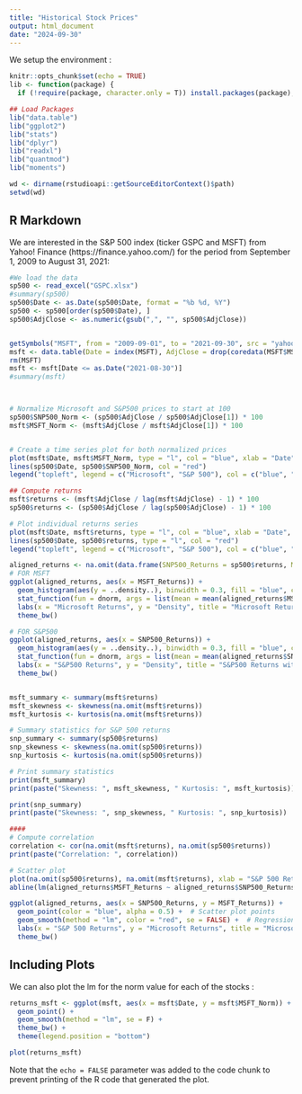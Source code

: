 ```yaml
---
title: "Historical Stock Prices"
output: html_document
date: "2024-09-30"
---
```

We setup the environment :

```r
knitr::opts_chunk$set(echo = TRUE)
lib <- function(package) {
  if (!require(package, character.only = T)) install.packages(package); require(package, character.only = T) }

## Load Packages
lib("data.table")
lib("ggplot2")
lib("stats")
lib("dplyr")
lib("readxl")
lib("quantmod")
lib("moments")

wd <- dirname(rstudioapi::getSourceEditorContext()$path) 
setwd(wd)
```

## R Markdown
We are interested in the S&P 500 index (ticker GSPC and MSFT) from Yahoo! Finance (https://finance.yahoo.com/) for the period from September 1,
2009 to August 31, 2021:

```r
#We load the data 
sp500 <- read_excel("GSPC.xlsx")
#summary(sp500)
sp500$Date <- as.Date(sp500$Date, format = "%b %d, %Y")
sp500 <- sp500[order(sp500$Date), ]
sp500$AdjClose <- as.numeric(gsub(",", "", sp500$AdjClose))


getSymbols("MSFT", from = "2009-09-01", to = "2021-09-30", src = "yahoo")
msft <- data.table(Date = index(MSFT), AdjClose = drop(coredata(MSFT$MSFT.Adjusted)))
rm(MSFT)
msft <- msft[Date <= as.Date("2021-08-30")]
#summary(msft)



# Normalize Microsoft and S&P500 prices to start at 100
sp500$SNP500_Norm <- (sp500$AdjClose / sp500$AdjClose[1]) * 100
msft$MSFT_Norm <- (msft$AdjClose / msft$AdjClose[1]) * 100


# Create a time series plot for both normalized prices
plot(msft$Date, msft$MSFT_Norm, type = "l", col = "blue", xlab = "Date", ylab = "Adjusted Closing Value", main = "Microsoft vs S&P 500")
lines(sp500$Date, sp500$SNP500_Norm, col = "red")
legend("topleft", legend = c("Microsoft", "S&P 500"), col = c("blue", "red"), lty = 1)

## Compute returns
msft$returns <- (msft$AdjClose / lag(msft$AdjClose) - 1) * 100
sp500$returns <- (sp500$AdjClose / lag(sp500$AdjClose) - 1) * 100

# Plot individual returns series
plot(msft$Date, msft$returns, type = "l", col = "blue", xlab = "Date", ylab = "Returns [%]", main = "Returns")
lines(sp500$Date, sp500$returns, type = "l", col = "red")
legend("topleft", legend = c("Microsoft", "S&P 500"), col = c("blue", "red"), lty = 1)

aligned_returns <- na.omit(data.frame(SNP500_Returns = sp500$returns, MSFT_Returns = msft$returns))
# FOR MSFT
ggplot(aligned_returns, aes(x = MSFT_Returns)) +
  geom_histogram(aes(y = ..density..), binwidth = 0.3, fill = "blue", color = "black", alpha = 0.7) +
  stat_function(fun = dnorm, args = list(mean = mean(aligned_returns$MSFT_Returns), sd = sd(aligned_returns$MSFT_Returns)), color = "red", size = 1) +
  labs(x = "Microsoft Returns", y = "Density", title = "Microsoft Returns with Normal Distribution Overlay") +
  theme_bw()

# FOR S&P500
ggplot(aligned_returns, aes(x = SNP500_Returns)) +
  geom_histogram(aes(y = ..density..), binwidth = 0.3, fill = "blue", color = "black", alpha = 0.7) +
  stat_function(fun = dnorm, args = list(mean = mean(aligned_returns$SNP500_Returns), sd = sd(aligned_returns$SNP500_Returns)), color = "red", size = 1) +
  labs(x = "S&P500 Returns", y = "Density", title = "S&P500 Returns with Normal Distribution Overlay") +
  theme_bw()


msft_summary <- summary(msft$returns)
msft_skewness <- skewness(na.omit(msft$returns))
msft_kurtosis <- kurtosis(na.omit(msft$returns))

# Summary statistics for S&P 500 returns
snp_summary <- summary(sp500$returns)
snp_skewness <- skewness(na.omit(sp500$returns))
snp_kurtosis <- kurtosis(na.omit(sp500$returns))

# Print summary statistics
print(msft_summary)
print(paste("Skewness: ", msft_skewness, " Kurtosis: ", msft_kurtosis))

print(snp_summary)
print(paste("Skewness: ", snp_skewness, " Kurtosis: ", snp_kurtosis))

#### 
# Compute correlation
correlation <- cor(na.omit(msft$returns), na.omit(sp500$returns))
print(paste("Correlation: ", correlation))

# Scatter plot
plot(na.omit(sp500$returns), na.omit(msft$returns), xlab = "S&P 500 Returns", ylab = "Microsoft Returns", main = "Microsoft vs S&P 500 Returns")
abline(lm(aligned_returns$MSFT_Returns ~ aligned_returns$SNP500_Returns), col = "red")

ggplot(aligned_returns, aes(x = SNP500_Returns, y = MSFT_Returns)) +
  geom_point(color = "blue", alpha = 0.5) +  # Scatter plot points
  geom_smooth(method = "lm", color = "red", se = FALSE) +  # Regression line
  labs(x = "S&P 500 Returns", y = "Microsoft Returns", title = "Microsoft vs S&P 500 Returns") +
  theme_bw()
```

## Including Plots

We can also plot the lm for the norm value for each of the stocks :

```r
returns_msft <- ggplot(msft, aes(x = msft$Date, y = msft$MSFT_Norm)) + 
  geom_point() + 
  geom_smooth(method = "lm", se = F) +
  theme_bw() +
  theme(legend.position = "bottom")

plot(returns_msft)

```

Note that the `echo = FALSE` parameter was added to the code chunk to prevent printing of the R code that generated the plot.
